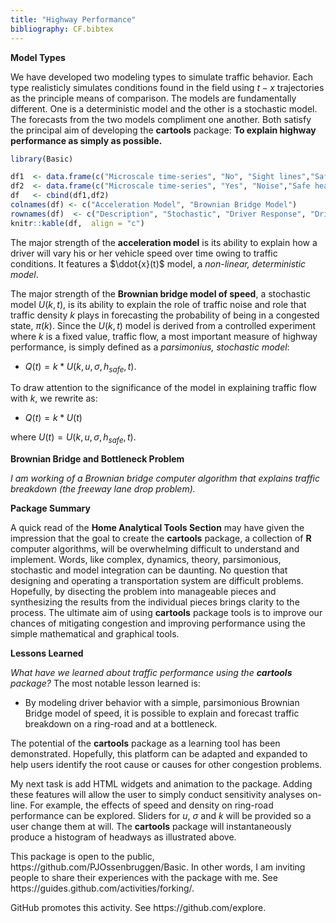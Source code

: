 ```yaml
---
title: "Highway Performance"
bibliography: CF.bibtex
---
```


__Model Types__

We have developed two modeling types to simulate traffic behavior.  Each type realisticly simulates conditions found in the field  using $t-x$ trajectories as the principle means of comparison. The models  are fundamentally different. One is a deterministic model and the other is a stochastic model. The forecasts from the two models compliment one another. Both satisfy the principal aim of developing the __cartools__ package: __To explain highway performance as simply as possible.__  

```r
library(Basic)
```



``` r

df1  <- data.frame(c("Microscale time-series", "No", "Sight lines","Safe headway", "No"))
df2  <- data.frame(c("Microscale time-series", "Yes", "Noise","Safe headway", "Yes"))
df   <- cbind(df1,df2)
colnames(df) <- c("Acceleration Model", "Brownian Bridge Model")
rownames(df)  <- c("Description", "Stochastic", "Driver Response", "Driver Risk Aversion", "Empirical Data Link")
knitr::kable(df,  align = "c")
```

The major strength of the  __acceleration model__ is its ability to explain how a driver will vary his or her vehicle speed over time owing to traffic conditions. It features a $\ddot{x}(t)$ model, a _non-linear, deterministic model_. 

The major strength of the __Brownian bridge model of speed__, a stochastic model $U(k,t)$, is its ability to explain the role of traffic noise and role that traffic density $k$ plays in forecasting the probability of being in a congested state, $\pi(k).$ Since the $U(k,t)$ model is derived from a controlled experiment where $k$ is a fixed value, traffic flow, a most important measure of highway performance, is simply defined as a _parsimonius, stochastic model_:

* $Q(t)  = k * U(k, u, \sigma, h_{safe}, t)$.

To draw attention to the significance of the model in explaining traffic flow with $k$, we rewrite as:

* $Q(t)  = k * U(t)$

where $U(t) = U(k, u, \sigma, h_{safe}, t)$.



__Brownian Bridge and Bottleneck Problem__ 

_I am working of a Brownian bridge computer algorithm that explains traffic breakdown (the freeway lane drop problem)._




__Package Summary__ 

A quick read of the __Home Analytical Tools Section__ may have given the impression that the goal to create the __cartools__ package, a collection of __R__ computer algorithms, will be overwhelming difficult to understand and implement. Words, like complex, dynamics, theory, parsimonious, stochastic and model integration can be daunting. No question that designing and operating a transportation system are difficult problems. Hopefully, by disecting the problem into manageable pieces and synthesizing the  results from the individual pieces brings clarity to the process. The ultimate aim of using __cartools__ package tools is to improve our chances of mitigating congestion and improving performance using the simple mathematical and graphical tools.


__Lessons Learned__

_What have we learned about traffic performance using the __cartools__ package?_ The most notable lesson learned is:

* By modeling driver behavior with a simple, parsimonious  Brownian Bridge model of speed, it is possible to explain and forecast  traffic  breakdown on a ring-road and at a bottleneck.  

The potential of the __cartools__ package as a learning tool has been demonstrated. Hopefully, this platform can be adapted and expanded to help users  identify the root cause or causes for other congestion problems. 

My next task is add HTML widgets and animation  to the package. Adding these features will allow the user to simply conduct sensitivity analyses on-line. For example, the effects of speed  and density on ring-road performance can be explored. Sliders for $u$, $\sigma$ and $k$ will be provided so a user change them at will. The __cartools__ package will instantaneously produce a histogram of headways as illustrated above.

This package is open to the public, https://github.com/PJOssenbruggen/Basic. In other words, I am inviting people to share their experiences with the package with me. See https://guides.github.com/activities/forking/. 

GitHub promotes this activity. See https://github.com/explore. 

